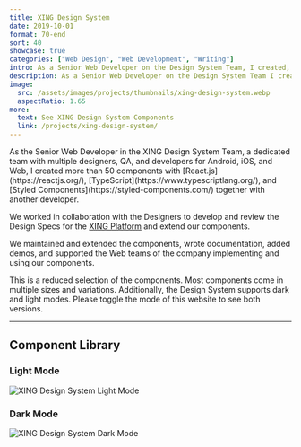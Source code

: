 ```yaml
---
title: XING Design System
date: 2019-10-01
format: 70-end
sort: 40
showcase: true
categories: ["Web Design", "Web Development", "Writing"]
intro: As a Senior Web Developer on the Design System Team, I created, maintained, and documented the components of the XING Design System. I supported teams implementing our components across the platform.
description: As a Senior Web Developer on the Design System Team I created, maintained, and documented the components of the XING Design System. I supported teams implementing our components across the platform.
image:
  src: /assets/images/projects/thumbnails/xing-design-system.webp
  aspectRatio: 1.65
more:
  text: See XING Design System Components
  link: /projects/xing-design-system/
---
```


<ProjectIntro>
As the Senior Web Developer in the XING Design System Team, a dedicated team with multiple designers, QA, and developers for Android, iOS, and Web, I created more than 50 components with [React.js](https://reactjs.org/), [TypeScript](https://www.typescriptlang.org/), and [Styled Components](https://styled-components.com/) together with another developer.

We worked in collaboration with the Designers to develop and review the Design Specs for the [XING Platform](https://www.xing.com/) and extend our components.

We maintained and extended the components, wrote documentation, added demos, and supported the Web teams of the company implementing and using our components.

This is a reduced selection of the components. Most components come in multiple sizes and variations. Additionally, the Design System supports dark and light modes. Please toggle the mode of this website to see both versions.

</ProjectIntro>

---

## Component Library

### Light Mode

![XING Design System Light Mode](/assets/images/projects/xing-design-system/xing-design-system-light.png)

### Dark Mode

![XING Design System Dark Mode](/assets/images/projects/xing-design-system/xing-design-system-dark.png)
